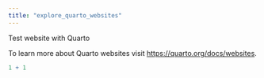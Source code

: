 ```yaml
---
title: "explore_quarto_websites"
---
```


Test website with Quarto

To learn more about Quarto websites visit <https://quarto.org/docs/websites>.

```r
1 + 1
```
